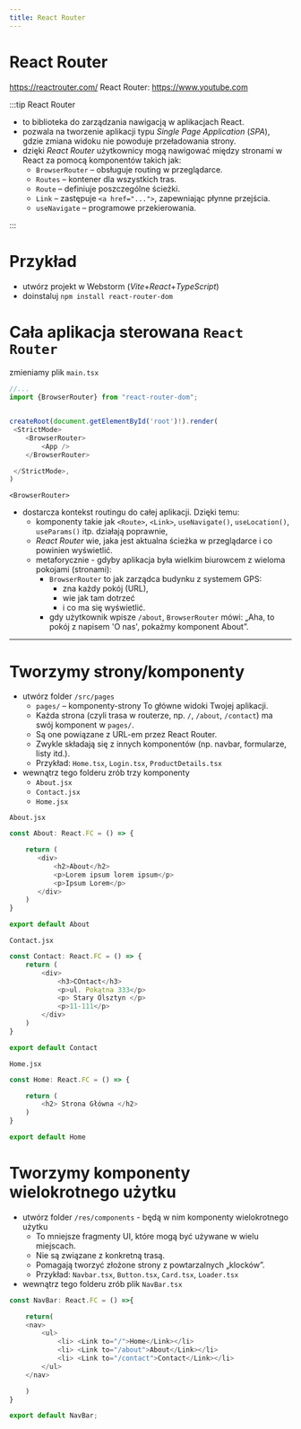 ```yaml
---
title: React Router
---
```


# React Router

https://reactrouter.com/
React Router: https://www.youtube.com

:::tip React Router
- to biblioteka do zarządzania nawigacją w aplikacjach React.
- pozwala na tworzenie aplikacji typu *Single Page Application* (*SPA*), gdzie zmiana widoku nie powoduje przeładowania strony.
- dzięki *React Router* użytkownicy mogą nawigować między stronami w React za pomocą komponentów takich jak:
    - `BrowserRouter` – obsługuje routing w przeglądarce.
    - `Routes` – kontener dla wszystkich tras.
    - `Route` – definiuje poszczególne ścieżki.
    - `Link` – zastępuje `<a href="...">`, zapewniając płynne przejścia.
    - `useNavigate` – programowe przekierowania.

:::

# Przykład
- utwórz projekt w Webstorm (*Vite*+*React*+*TypeScript*)
- doinstaluj `npm install react-router-dom`

# Cała aplikacja sterowana `React Router`
zmieniamy plik `main.tsx`
```typescript
//...
import {BrowserRouter} from "react-router-dom";


createRoot(document.getElementById('root')!).render(
 <StrictMode>
    <BrowserRouter>
        <App />
    </BrowserRouter>

 </StrictMode>,
)


```
`<BrowserRouter>`
- dostarcza kontekst routingu do całej aplikacji. Dzięki temu:
    - komponenty takie jak `<Route>`, `<Link>`, `useNavigate()`, `useLocation()`, `useParams()` itp. działają poprawnie,
    - *React Router* wie, jaka jest aktualna ścieżka w przeglądarce i co powinien wyświetlić.
    - metaforycznie - gdyby aplikacja była wielkim biurowcem z wieloma pokojami (stronami):
        - `BrowserRouter` to jak zarządca budynku z systemem GPS:
            - zna każdy pokój (URL),
            - wie jak tam dotrzeć
            - i co ma się wyświetlić.
        - gdy użytkownik wpisze `/about`, `BrowserRouter` mówi: „Aha, to pokój z napisem 'O nas', pokażmy komponent About”.

---

# Tworzymy strony/komponenty
- utwórz folder `/src/pages`
    - `pages/` – komponenty-strony To główne widoki Twojej aplikacji.
    - Każda strona (czyli trasa w routerze, np. `/`, `/about`, `/contact`) ma swój komponent w `pages/`.
    - Są one powiązane z URL-em przez React Router.
    - Zwykle składają się z innych komponentów (np. navbar, formularze, listy itd.).
    - Przykład: `Home.tsx`, `Login.tsx`, `ProductDetails.tsx`
- wewnątrz tego folderu zrób trzy komponenty
    - `About.jsx`
    - `Contact.jsx`
    - `Home.jsx`

`About.jsx`
```typescript jsx
const About: React.FC = () => {

    return (
       <div>
           <h2>About</h2>
           <p>Lorem ipsum lorem ipsum</p>
           <p>Ipsum Lorem</p>
       </div>
    )
}

export default About
```

`Contact.jsx`
```typescript jsx
const Contact: React.FC = () => {
    return (
        <div>
            <h3>COntact</h3>
            <p>ul. Pokątna 333</p>
            <p> Stary Olsztyn </p>
            <p>11-111</p>
        </div>
    )
}

export default Contact
```


`Home.jsx`
```typescript jsx
const Home: React.FC = () => {

    return (
        <h2> Strona Główna </h2>
    )
}

export default Home
```

# Tworzymy komponenty wielokrotnego użytku
- utwórz folder `/res/components` - będą w nim komponenty wielokrotnego użytku
    - To mniejsze fragmenty UI, które mogą być używane w wielu miejscach.
    - Nie są związane z konkretną trasą.
    - Pomagają tworzyć złożone strony z powtarzalnych „klocków”.
    - Przykład: `Navbar.tsx`, `Button.tsx`, `Card.tsx`, `Loader.tsx`
- wewnątrz tego folderu zrób plik `NavBar.tsx`
```typescript jsx
const NavBar: React.FC = () =>{

    return(
    <nav>
        <ul>
            <li> <Link to="/">Home</Link></li>
            <li> <Link to="/about">About</Link></li>
            <li> <Link to="/contact">Contact</Link></li>
        </ul>
    </nav>

    )
}

export default NavBar;


```










